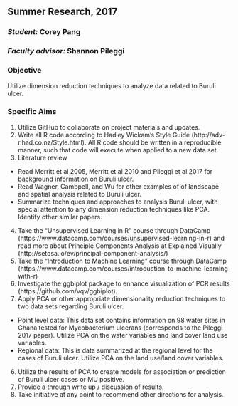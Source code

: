 ## Summer Research, 2017

### _Student:_ Corey Pang
### _Faculty advisor:_ Shannon Pileggi


### Objective
Utilize dimension reduction techniques to analyze data related to Buruli ulcer.

### Specific Aims
1.  Utilize GitHub to collaborate on project materials and updates.
2.  Write all R code according to Hadley Wickam's Style Guide (http://adv-r.had.co.nz/Style.html).  All R code should be written in a reproducible manner, such that code will execute when applied to a new data set. 
3.  Literature review  
+  Read Merritt et al 2005, Merritt et al 2010 and Pileggi et al 2017 for background information on Buruli ulcer.
+  Read Wagner, Cambpell, and Wu for other examples of of landscape and spatial analysis related to Buruli ulcer.  
+  Summarize techniques and approaches to analysis Buruli ulcer, with special attention to any dimension reduction techniques like PCA.  Identify other similar papers.
4.  Take the "Unsupervised Learning in R" course through DataCamp (https://www.datacamp.com/courses/unsupervised-learning-in-r) and read more about Principle Components Analysis at Explained Visually (http://setosa.io/ev/principal-component-analysis/)
5.  Take the "Introduction to Machine Learning" course through DataCamp (https://www.datacamp.com/courses/introduction-to-machine-learning-with-r)
6.  Investigate the ggbiplot package to enhance visualization of PCR results (https://github.com/vqv/ggbiplot).
7.  Apply PCA or other appropriate dimensionality reduction techniques to two data sets regarding Buruli ulcer.  
+  Point level data:  This data set contains information on 98 water sites in Ghana tested for Mycobacterium ulcerans (corresponds to the Pileggi 2017 paper).  Utilize PCA on the water variables and land cover land use variables.
+  Regional data:  This is data summarized at the regional level for the cases of Buruli ulcer.  Utilize PCA on the land use/land cover variables.
6.  Utilize the results of PCA to create models for association or prediction of Buruli ulcer cases or MU positive.
7.  Provide a through write up / discussion of results.
8.  Take initiative at any point to recommend other directions for analysis.




